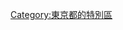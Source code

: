 {{東京都區部行政區劃分類導航|}}
{{catmore}}
{{Commonscat|Shinagawa, Tokyo}}

{{DEFAULTSORT:Shinagawa}}
[[Category:東京都的特別區|Category:東京都的特別區]]